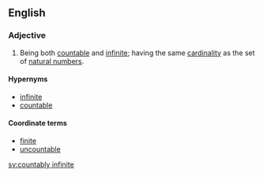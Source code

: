 ==English==

===Adjective===
{{en-adj|pos=[[countably]] [[infinite]]|-}}

# {{mathematics|of a set}} Being both [[countable]] and [[infinite]]; having the same [[cardinality]] as the set of [[natural number]]s.

====Hypernyms====
* [[infinite]]
* [[countable]]

====Coordinate terms====
* [[finite]]
* [[uncountable]]

[[sv:countably infinite]]